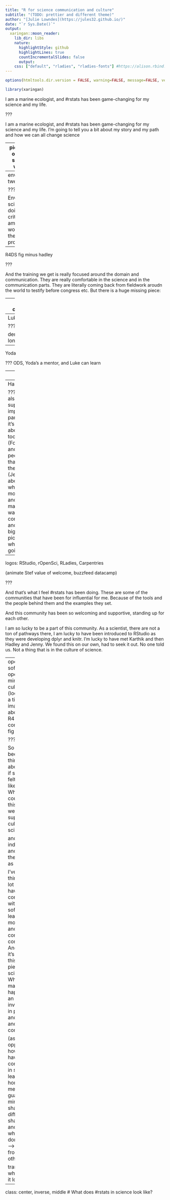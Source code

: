 ```yaml
---
title: "R for science communication and culture"
subtitle: "(TODO: prettier and different theme)"
author: "[Julie Lowndes](https://jules32.github.io/)"
date: "`r Sys.Date()`"
output:
  xaringan::moon_reader:
    lib_dir: libs
    nature:
      highlightStyle: github
      highlightLines: true
      countIncrementalSlides: false
      output:
    css: ["default", "rladies", "rladies-fonts"] #https://alison.rbind.io/post/r-ladies-slides/
---
```


```r
options(htmltools.dir.version = FALSE, warning=FALSE, message=FALSE, verbose = FALSE)

library(xaringan)
```
I am a marine ecologist, and #rstats has been game-changing for my science and my life.

???

I am a marine ecologist, and #rstats has been game-changing for my science and my life. I'm going to tell you a bit about my story and my path and how we can all change science

---
pic montage of me with squid, and with tags

???

For my PhD I was interested in climate change effects on marine ecosystems and particularly on species that have effects on humans through fisheries. I studied the behavior and ecology of squid super awesome squid. 
The first 2 years of my PhD was taking classes, TAing a subtidal ecology course, scuba diving, learning all I could about oceanography, squid behavior and ecology, fisheries, invasive species. Meeting other scientists, trying to figure out what it meant to be a scientist. 
I was putting together my dissertation question, finally going out to collect my data
And there, in my hand, I'm hold data. Amazing. where it went, habitat conditions, etc. 

<!---
But I pretty quickly lost that enthusiasm: the data were big data to me: too big for excel. The only tool I knew. it was the worst. 
--->


---
environmental tweets

???

Environmental scientists are doing really critical and amazing work. Solving these problems. 

---
R4DS fig minus hadley

???

And the training we get is really focused around the domain and communication. They are really comfortable in the science and in the communication parts. They are literally coming back from fieldwork aroudn the world to testify before congress etc. 
But there is a huge missing piece: 

---
R4DS complete


???

But there is this huge missing piece that is data science. And not only the tools, but the mindset and culture that comes with those tools. 

I like to talk about this in terms of analogies with Star Wars. 
<!---
But they are unsupported in the data science. They are never taught computing, never taught data science. We could be so much more effective if we knew that #rstats exists and that it is a welcoming place
--->

---
Luke

???

demoralizing, lonely

---
Yoda

???
ODS, Yoda's a mentor, and Luke can learn

---
Rey

???
In this analogy too people can quickly become mentors to others. 

---
Hands

???
But also a super important part is that it's not just about the tools (Force) and the people that know them (Jedis). It's about the whole movement, and the many ways to contribute, and the bigger picture of what's going on. 

---
logos: RStudio, rOpenSci, RLadies, Carpentries

(animate Stef value of welcome, buzzfeed datacamp)

???

And that's what I feel #rstats has been doing. 
These are some of the communities that have been for influential for me. Because of the tools and the people behind them and the examples they set. 

And this community has been so welcoming and supportive, standing up for each other. 

I am so lucky to be a part of this community. As a scientist, there are not a ton of pathways there, I am lucky to have been introduced to RStudio as they were developing dplyr and knitr. I'm lucky to have met Karthik and then Hadley and Jenny.
We found this on our own, had to seek it out. No one told us. Not a thing that is in the culture of science. 

<!---These #rstats communities have been so important for me as a scientist, and
Turned the tide. It is because of people like Hadley and Karthik and Jenny who were real people, nice people, who welcomed us in 

We protect our own. Datacamp. This matters. Thank you for everyone involved directly and in supporting and enabling roles. We are all here to learn from, with, and for each other. 

--->
---
open software -> open mindset & culture -> (looped) as a tiny image above R4DS complete fig

<!---what if science felt more like rstats? text --->
???

So I've been thinking about what if science felt more like rstats? What is we could bring this welcoming, supportive culture to science?

 and help individuals and help the culture as a whole? 

I've been thinking a lot about having confidence with software leads to a more open and confident community. And how it's been this missing piece for scientists. What makes this happen is an investment in people and culture and community. 

(as opposed to how not having confidence in software leads to homegrown methods -> guarded mindset, shame, --> difficult to share ideas and admit what we don't know --> to learn from each other

transition:: what would it look like?

---
class: center, inverse, middle
# What does #rstats in science look like?





